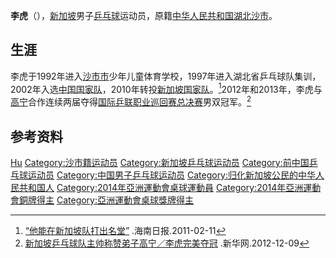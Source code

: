 {{noteTA|G1=Table Tennis}}
{{For|其他同名人物|李虎 (消歧義)}}
{{Infobox 乒乓球|
| playername= 李虎
| image= 
| imagesize=
| caption =  
| fullname = 
| nicknames =  
| hrank= 第27位（2011年10月）<ref>[http://ittf.com/ittf_ranking/world_ranking_per_name.asp?Player_ID=105321&U18=0&U21=0&Siniors=1& World ranking Record for LI Hu ^ (SIN)] {{webarchive|url=https://web.archive.org/web/20131027202823/http://www.ittf.com/ittf_ranking/world_ranking_per_name.asp?Player_ID=105321&U18=0&U21=0&Siniors=1& |date=2013-10-27 }}</ref>
| club =  
| nationality = {{SIN}}
| playingstyle =  
| birthdate = {{birth year and age|1986}}<ref>[http://epp.jhtong.net/shtml/jianghsb/20120222/195720.shtml 荆州名将李虎摘金]{{dead link|date=2018年3月 |bot=InternetArchiveBot |fix-attempted=yes }}.江汉商报.2012-02-22</ref>
| birthplace = {{CHN}}[[湖北|湖北]][[沙市|沙市]]
| height = 
| weight = 
| deathdate = 
| deathplace =
| medaltemplates=
{{MedalSport | 男子[[乒乓球|乒乓球]]}}
}}

'''李虎'''（{{bd|1986年}}），[[新加坡|新加坡]]男子[[乒乓球|乒乓球]]运动员，原籍[[中华人民共和国|中华人民共和国]][[湖北|湖北]][[沙市|沙市]]{{noteTag|name=注1}}。

== 生涯 ==
李虎于1992年进入[[沙市市|沙市市]]{{noteTag|name=注1}}少年儿童体育学校，1997年进入湖北省乒乓球队集训，2002年入选[[中国国家乒乓球队|中国国家队]]，2010年转投[[新加坡国家乒乓球队|新加坡国家队]]。<ref>[http://hnrb.hinews.cn/html/2011-02/12/content_323055.htm “他能在新加坡队打出名堂”] {{Wayback|url=http://hnrb.hinews.cn/html/2011-02/12/content_323055.htm |date=20160304104730 }}.海南日报.2011-02-11</ref>2012年和2013年，李虎与[[高宁|高宁]]合作连续两届夺得[[国际乒联职业巡回赛总决赛|国际乒联职业巡回赛总决赛]]男双冠军。<ref>[http://news.xinhuanet.com/sports/2012-12/09/c_124068596.htm 新加坡乒乓球队主帅称赞弟子高宁／李虎完美夺冠] {{Wayback|url=http://news.xinhuanet.com/sports/2012-12/09/c_124068596.htm |date=20140504001939 }}.新华网.2012-12-09</ref>

== 参考资料 ==
{{Reflist|2}}

{{noteFoot|1=
{{noteTag|name=注1|1=此時荊州市尚未建立}}
}}

{{新加坡乒乓球}}

{{Authority control}}
{{DEFAULTSORT:Li李}}
[[Category:李姓|Hu]]
[[Category:沙市籍运动员|Category:沙市籍运动员]]
[[Category:新加坡乒乓球运动员|Category:新加坡乒乓球运动员]]
[[Category:前中国乒乓球运动员|Category:前中国乒乓球运动员]]
[[Category:中国男子乒乓球运动员|Category:中国男子乒乓球运动员]]
[[Category:归化新加坡公民的中华人民共和国人|Category:归化新加坡公民的中华人民共和国人]]
[[Category:2014年亞洲運動會桌球運動員|Category:2014年亞洲運動會桌球運動員]]
[[Category:2014年亞洲運動會銅牌得主|Category:2014年亞洲運動會銅牌得主]]
[[Category:亞洲運動會桌球獎牌得主|Category:亞洲運動會桌球獎牌得主]]